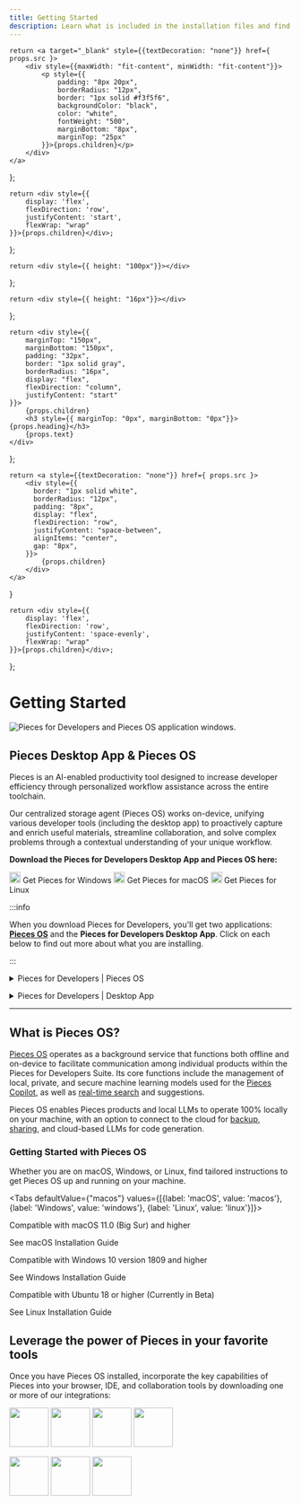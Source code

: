```yaml
---
title: Getting Started
description: Learn what is included in the installation files and find the right set of instructions for your operating system.
---
```



<link rel="canonical" href="https://docs.pieces.app/installation-getting-started/what-am-i-installing" />

    return <a target="_blank" style={{textDecoration: "none"}} href={ props.src }>
        <div style={{maxWidth: "fit-content", minWidth: "fit-content"}}>
            <p style={{
                padding: "8px 20px",
                borderRadius: "12px",
                border: "1px solid #f3f5f6",
                backgroundColor: "black",
                color: "white",
                fontWeight: "500",
                marginBottom: "8px",
                marginTop: "25px"
            }}>{props.children}</p>
        </div>
    </a>
};

    return <div style={{
        display: 'flex',
        flexDirection: 'row',
        justifyContent: 'start',
        flexWrap: "wrap"
    }}>{props.children}</div>;
};

    return <div style={{ height: "100px"}}></div>
};

    return <div style={{ height: "16px"}}></div>
};

    return <div style={{
        marginTop: "150px",
        marginBottom: "150px",
        padding: "32px",
        border: "1px solid gray",
        borderRadius: "16px",
        display: "flex",
        flexDirection: "column",
        justifyContent: "start"
    }}>
        {props.children}
        <h3 style={{ marginTop: "0px", marginBottom: "0px"}}>{props.heading}</h3>
        {props.text}
    </div>
};

    return <a style={{textDecoration: "none"}} href={ props.src }>
        <div style={{
          border: "1px solid white",
          borderRadius: "12px",
          padding: "8px",
          display: "flex",
          flexDirection: "row",
          justifyContent: "space-between",
          alignItems: "center",
          gap: "8px",
        }}>
            {props.children}
        </div>
    </a>
}


    return <div style={{
        display: 'flex',
        flexDirection: 'row',
        justifyContent: 'space-evenly',
        flexWrap: "wrap"
    }}>{props.children}</div>;
};

# Getting Started

![Pieces for Developers and Pieces OS application windows.](/assets/getting_started.png)

## Pieces Desktop App & Pieces OS

Pieces is an AI-enabled productivity tool designed to increase developer efficiency through personalized workflow assistance across the entire toolchain.

Our centralized storage agent (Pieces OS) works on-device, unifying various developer tools (including the desktop app) to proactively capture and enrich useful materials, streamline collaboration, and solve complex problems through a contextual understanding of your unique workflow.

**Download the Pieces for Developers Desktop App and Pieces OS here:**

<GridFlexRow>
  <GetButton src="/learn/installation-getting-started/windows">
    <Image width="20px" src={'/assets/windows_logo_old.png'} />
    Get Pieces for Windows
  </GetButton>
  <GetButton src="/learn/installation-getting-started/macos">
    <Image width="20px" src={"/assets/mac_os.png"} />
    Get Pieces for macOS
  </GetButton>
  <GetButton src="/learn/installation-getting-started/linux">
    <Image width="20px"src={"/assets/linux_logo.png"} />
    Get Pieces for Linux
  </GetButton>
</GridFlexRow>

<MiniSpacer></MiniSpacer>

:::info

When you download Pieces for Developers, you'll get two applications: **[Pieces OS](/learn/installation-getting-started/pieces-os)** and the **Pieces for Developers Desktop App**. Click on each below to find out more about what you are installing.

:::

<MiniSpacer></MiniSpacer>

<details>
  <summary>Pieces for Developers | Pieces OS</summary>

    **[Pieces OS](/learn/installation-getting-started/pieces-os)** is our background service that runs offline and on-device. It's **required** to enable:
    - Individual products in the Pieces for Developers Suite to communicate
    - Local, Private, and Secure Machine Learning Models
    - Real-Time Search and Suggestions
</details>

<MiniSpacer></MiniSpacer>

<details>
  <summary>Pieces for Developers | Desktop App</summary>

    **Pieces Desktop** is our flagship desktop application. It's a visual GUI that gives you the best experience with your snippets by allowing you to:
    - Navigate snippets visually through the Gallery or List Views
    - Transform snippets from one language to another
    - Sort Snippets by AI-suggested usefulness
    - Dsecribe a snippet to get a solution to an answer
    - Manage your custom cloud domain
    - and so much more!
</details>

---

## What is Pieces OS?

[Pieces OS](/learn/installation-getting-started/pieces-os) operates as a background service that functions both offline and on-device to facilitate communication among individual products within the Pieces for Developers Suite. Its core functions include the management of local, private, and secure machine learning models used for the [Pieces Copilot](/learn/features/pieces-copilot), as well as [real-time search](/learn/features/search-modes) and suggestions.

Pieces OS enables Pieces products and local LLMs to operate 100% locally on your machine, with an option to connect to the cloud for [backup](/learn/features/back-up-and-restore), [sharing](/learn/features/one-click-snippet-sharing), and cloud-based LLMs for code generation.

### Getting Started with Pieces OS

Whether you are on macOS, Windows, or Linux, find tailored instructions to get Pieces OS up and running on your machine.

<Tabs defaultValue={"macos"} values={[{label: 'macOS', value: 'macos'}, {label: 'Windows', value: 'windows'}, {label: 'Linux', value: 'linux'}]}>
  <TabItem value="macos">
    <p>Compatible with macOS 11.0 (Big Sur) and higher</p>
    <InstallButton src="/learn/installation-getting-started/macos">See macOS Installation Guide</InstallButton>
  </TabItem>

  <TabItem value="windows">
    <p>Compatible with Windows 10 version 1809 and higher</p>
    <InstallButton src="/learn/installation-getting-started/windows">See Windows Installation Guide</InstallButton>
  </TabItem>

  <TabItem value="linux">
    <p>Compatible with Ubuntu 18 or higher (Currently in Beta)</p>
    <InstallButton src="/learn/installation-getting-started/linux">See Linux Installation Guide</InstallButton>
  </TabItem>
</Tabs>

## Leverage the power of Pieces in your favorite tools

Once you have Pieces OS installed, incorporate the key capabilities of Pieces into your browser, IDE, and collaboration tools by downloading one or more of our integrations:

<GridFlexSpaceEvenlyRow>
    <a href="/learn/extensions-plugins/chrome"><Image width="70px" src="/assets/chrome_logo.png" /></a>
    <a href="/learn/extensions-plugins/jetbrains"><Image width="70px" src="/assets/jetbrains_logo.png" /></a>
    <a href="/learn/extensions-plugins/vscode"><Image width="70px" src="/assets/vscode_logo.png" /></a>
    <a href="/learn/extensions-plugins/edge"><Image width="70pxx" src="/assets/edge_logo.png" /></a>
</GridFlexSpaceEvenlyRow>

<MiniSpacer></MiniSpacer>

<GridFlexSpaceEvenlyRow>
    <a href="/learn/extensions-plugins/teams"><Image width="70px" src="/assets/teams_logo.png" /></a>
    <a href="/learn/extensions-plugins/obsidian"><Image width="70px" src="/assets/obsidian_logo.png" /></a>
    <a href="/learn/extensions-plugins/jupyterlab"><Image width="70px" src="/assets/jupyterlab_logo.png" /></a>
</GridFlexSpaceEvenlyRow>
